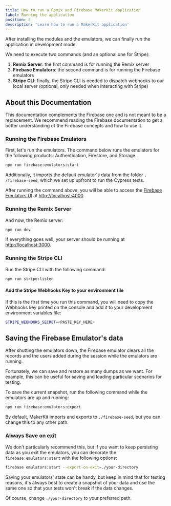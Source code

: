 ```yaml
---
title: How to run a Remix and Firebase MakerKit application
label: Running the application
position: 3
description: 'Learn how to run a MakerKit application'
---
```


After installing the modules and the emulators, we can finally run the
application in development mode.

We need to execute two commands (and an optional one for Stripe):

1. **Remix Server**: the first command is for running the Remix server
2. **Firebase Emulators**: the second command is for running the Firebase
emulators
3. **Stripe CLI**: finally, the Stripe CLI is needed to dispatch webhooks to
our local server (optional, only needed when interacting with Stripe)

## About this Documentation

This documentation complements the Firebase one and is not meant to be a replacement. We recommend reading the Firebase documentation to get a better understanding of the Firebase concepts and how to use it.

### Running the Firebase Emulators

First, let's run the emulators. The command below runs the emulators for
the following products: Authentication, Firestore, and Storage.

```bash
npm run firebase:emulators:start
```

Additionally, it imports the default emulator's data from the folder `.
/firebase-seed`, which we set up upfront to run the Cypress tests.

After running the command above, you will be able to access the [Firebase
Emulators UI](https://firebase.google.com/docs/emulator-suite) at
[http://localhost:4000](http://localhost:4000).

### Running the Remix Server

And now, the Remix server:

```bash
npm run dev
```

If everything goes well, your server should be running at
[http://localhost:3000](http://localhost:3000).

### Running the Stripe CLI

Run the Stripe CLI with the following command:

```bash
npm run stripe:listen
```

#### Add the Stripe Webhooks Key to your environment file

If this is the first time you run this command, you will need to copy the Webhooks key printed on the console and add it to your development environment variables file:

```bash title=".env.development"
STRIPE_WEBHOOKS_SECRET=<PASTE_KEY_HERE>
```

## Saving the Firebase Emulator's data

After shutting the emulators down, the Firebase emulator clears all the records
and the users added during the session while the emulators are running.

Fortunately, we can save and restore as many dumps as we want. For example, this can be useful for saving and loading particular scenarios for testing.

To save the current snapshot, run the following command while the emulators are up and running:

```bash
npm run firebase:emulators:export
```

By default, MakerKit imports and exports to `./firebase-seed`, but you can change this to any other path.

### Always Save on exit

We don't particularly recommend this, but if you want to keep persisting data as you exit the emulators,
you can decorate the `firebase:emulators:start` with the following options:

```bash
firebase emulators:start --export-on-exit=./your-directory
```

Saving your emulators' state can be handy, but keep in mind that for testing reasons,
it's always best to create a snapshot of your data and use the same one so that your tests won't break if the data changes.

Of course, change `./your-directory` to your preferred path.
